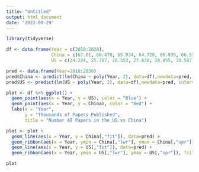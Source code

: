 ```yaml
---
title: "Untitled"
output: html_document
date: '2022-09-29'
---
```


```r
library(tidyverse)
```

```r
df <- data.frame(Year = c(2010:2020), 
                 China = c(67.61, 66.478, 65.034, 64.728, 66.939, 66.534, 69.462, 77.902, 92.713, 123.914, 138.677),
                 US = c(24.224, 25.707, 26.553, 27.638, 28.855, 30.587, 33.059, 36.499, 43.235, 52.89, 59.27))

pred <- data.frame(Year=2010:2030)
pred$China <- predict(lm(China ~ poly(Year, 2), data=df),newdata=pred, interval = "confidence", level = 0.9)
pred$US <- predict(lm(US ~ poly(Year, 2), data=df),newdata=pred, interval = "confidence", level = 0.9)

plot <- df %>% ggplot() +
  geom_point(aes(x = Year, y = US), color = "Blue") +
  geom_point(aes(x = Year, y = China), color = "Red") +
  labs(x = "Year",
       y = "Thousands of Papers Published",
       title = "Number AI Papers in the US vs China")

plot <- plot + 
  geom_line(aes(x = Year, y = China[,"fit"]), data=pred) +
  geom_ribbon(aes(x = Year, ymin = China[,"lwr"], ymax = China[,"upr"]), fill = "red", alpha = 0.4, data=pred) +
  geom_line(aes(x = Year, y = US[,"fit"]), data=pred) +
  geom_ribbon(aes(x = Year, ymin = US[,"lwr"], ymax = US[,"upr"]), fill = "blue", alpha = 0.4, data=pred)
```

```r
plot
```

